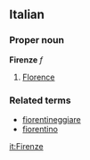 ==Italian==
===Proper noun===
'''Firenze''' ''f''

# [[Florence]]

===Related terms===
*[[fiorentineggiare]]
*[[fiorentino]]

[[it:Firenze]]